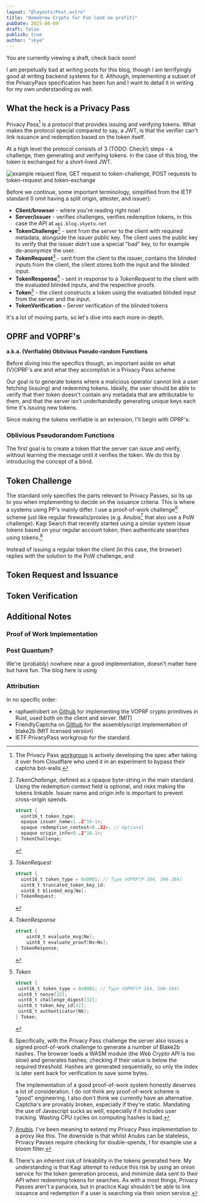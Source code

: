 ```yaml
---
layout: "@layouts/Post.astro"
title: "Homebrew Crypto for Fun (and no profit)"
pubDate: 2025-06-09
draft: false
publish: true
author: "skye"
---
```


<div class="w-full bg-red-500/25 py-3 px-2 rounded mb-5 shadow border
border-red-500/75">You are currently viewing a draft, check back soon!</div>

I am perpetually bad at writing posts for this blog, though I am terrifyingly
good at writing backend systems for it. Although, implementing a subset of the
PrivacyPass specification has been fun and I want to detail it in writing for my
own understanding as well.


## What the heck is a Privacy Pass

Privacy Pass[^privpass_ietf_wg] is a protocol that provides issuing and
verifying tokens. What makes the protocol special compared to say, a <abbr
class="smallcaps">JWT</abbr>, is that the verifier can't link issuance and
redemption based on the token itself.

At a high level the protocol consists of 3 (TODO: Check!) steps - a challenge,
then generating and verifying tokens. In the case of this blog, the token is
exchanged for a short-lived <abbr class="smallcaps">JWT</abbr>.

<img src="https://blog.cdn.skyeto.net/p/homebrew-crypto/token_flow.png"
alt="example request flow, GET request to token-challenge, POST requests to
token-request and token-exchange"/>

Before we continue, some important terminology, simplified from the IETF
standard (I omit having a split origin, attester, and issuer):

* **Client/browser** - where you're reading right now!
* **Server/issuer** - verifies challenges, verifies redemption tokens, in this
  case the API at `api.blog.skyeto.net`
* **TokenChallenge**[^token_chall_struct] - sent from the server to the client with required metadata,
  alongside the issuer public key. The client uses the public key to verify that
  the issuer didn't use a special "bad" key, to for example de-anonymize the user.
* **TokenRequest**[^token_req_struct] - sent from the client to the issuer,
  contains the blinded inputs from the client, the client stores both the input
  and the blinded input.
* **TokenResponse**[^token_resp_struct] - sent in response to a *TokenRequest*
  to the client with the evaluated blinded inputs, and the respective proofs.
* **Token**[^token_struct] - the client constructs a token using the evaluated
  blinded input from the server and the input.
* **TokenVerification** - Server verification of the blinded tokens

It's a lot of moving parts, so let's dive into each more in-depth.


## OPRF and VOPRF's
**a.k.a. (Verifiable) Oblivious Pseudo-random Functions**

Before diving into the specifics though, an important aside on what <abbr class="smallcaps">(V)OPRF</abbr>'s
are and what they accomplish in a Privacy Pass scheme.

Our goal is to generate tokens where a malicious operator cannot link a user
fetching (issuing) and redeeming tokens. Ideally, the user should be able to
verify that their token doesn't contain any metadata that are attributable to
them, and that the server isn't underhandedly generating unique keys each time
it's issuing new tokens.

Since making the tokens verifiable is an extension, I'll begin with <abbr class="smallcaps">OPRF</abbr>'s:

### Oblivious Pseudorandom Functions

The first goal is to create a token that the server can issue and verify,
without learning the message until it verifies the token. We do this by
introducing the concept of a blind.


## Token Challenge

The standard only specifies the parts relevant to Privacy Passes, so its up to
you when implementing to decide on the issuance criteria. This is where a systems
using PP's mainly differ. I use a proof-of-work challenge[^pow] scheme just like
regular firewalls/proxies (e.g. 
Anubis[^anubis] that also use a <abbr class="smallcaps">PoW</abbr> challenge).
Kagi Search that recently started using a similar system issue tokens based on
your regular account token, then authenticate searches using tokens.[^kagi]

Instead of issuing a regular token the client (in this case, the browser)
replies with the solution to the <abbr class="smallcaps">PoW</abbr> challenge,
and 

## Token Request and Issuance

## Token Verification




## Additional Notes
### Proof of Work Implementation

### Post Quantum?
We're (probably) nowhere near a good implementation, doesn't matter here but
have fun. The blog here is using

### Attribution
In no specific order:
* raphaelrobert on [Github](https://github.com/raphaelrobert) for
  implementing the <abbr class="smallcaps">VOPRF</abbr> crypto primitives in Rust, used both on the client and
  server. (MIT)
* FriendlyCaptcha on
  [Github](https://github.com/FriendlyCaptcha/friendly-pow/blob/ac5ad25fb635826b8a3f8dd119f69e4cdde42394/src/blake2b/blake2b64.ts)
  for the assemblyscript implementation of blake2b (MIT licensed version)
* <abbr class="smallcaps">IETF</abbr> PrivacyPass workgroup for the standard.

[^privpass_ietf_wg]: The Privacy Pass
[workgroup](https://datatracker.ietf.org/wg/privacypass/about/) is actively
developing the spec after taking it over from Cloudflare who used it in an
experiment to bypass their captcha bot-walls.

[^pow]: Specifically, with the Privacy Pass challenge the server also issues a
    signed proof-of-work challenge to generate a number of Blake2b hashes. The
    browser loads a <abbr class="smallcaps">WASM</abbr> module (the *Web Crypto API* is too slow) and generates
    hashes; checking if their value is below the required threshold. Hashes are
    generated sequentially, so only the index is later sent back for
    verification to save some bytes.
    
    The implementation of a good proof-of-work system honestly deserves a lot of consideration. I do not think any proof-of-work scheme is "good" engineering, I also don't think we currently have an alternative. Captcha's are provably broken, especially if they're static. Mandating the use of Javascript sucks as well, especially if it includes user tracking. Wasting CPU cycles on computing hashes is bad.

[^anubis]: [Anubis](https://github.com/TecharoHQ/anubis). I've been meaning to
    extend my Privacy Pass implementation to a proxy like this. The downside is
    that whilst Anubis can be stateless, Privacy Passes require checking for
    double-spends, I for example use a bloom filter.

[^kagi]: There's an inherent risk of linkability in the
    tokens generated here. My understanding is that Kagi attempt to reduce this
    risk by using an onion service for the token generation process, and
    minimize data sent to their API when redeeming tokens for searches. As with
    a most things, Privacy Passes aren't a panacea, but in practice Kagi
    shouldn't be able to
    link issuance and redemption if a user is searching via their onion service.

[^token_chall_struct]:
    *TokenChallenge*, defined as a opaque byte-string in the main standard.
    Using the redemption context field is optional, and risks making the tokens
    linkable. Issuer name and origin info is important to prevent cross-origin spends.
    ```go
    struct {
      uint16_t token_type;
      opaque issuer_name<1..2^16-1>;
      opaque redemption_context<0..32>; // Optional
      opaque origin_info<0..2^16-1>;
    } TokenChallenge;
    ```
[^token_req_struct]: 
    *TokenRequest*
    ```go
    struct {
      uint16_t token_type = 0x0001; // Type VOPRF(P-384, SHA-384)
      uint8_t truncated_token_key_id;
      uint8_t blinded_msg[Ne];
    } TokenRequest;
    ```
[^token_resp_struct]:
    *TokenResponse*
    ```go
    struct {
        uint8_t evaluate_msg[Ne];
        uint8_t evaluate_proof[Ns+Ns];
    } TokenResponse;
    ```

[^token_struct]:
    *Token*
    ```go
    struct {
     uint16_t token_type = 0x0001; // Type VOPRF(P-384, SHA-384)
     uint8_t nonce[32];
     uint8_t challenge_digest[32];
     uint8_t token_key_id[32];
     uint8_t authenticator[Nk];
    } Token;
    ```
